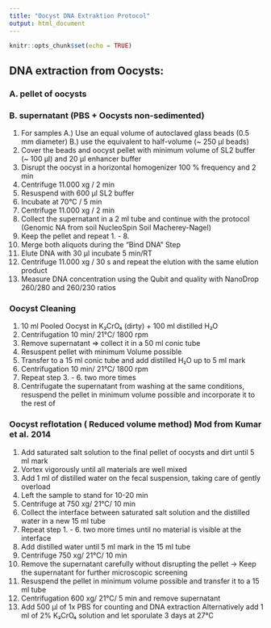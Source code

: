 ```yaml
---
title: "Oocyst DNA Extraktion Protocol"
output: html_document
---
```


```r
knitr::opts_chunk$set(echo = TRUE)
```

## DNA extraction from Oocysts:
### A. pellet of oocysts
### B. supernatant (PBS + Oocysts non-sedimented)


1. For samples
A.) Use an equal volume of autoclaved glass beads (0.5 mm diameter)
B.) use the equivalent to half-volume (~ 250 µl beads)
2. Cover the beads and oocyst pellet with minimum volume of SL2 buffer (~ 100 µl) and 20 µl enhancer buffer
3. Disrupt the oocyst in a horizontal homogenizer 100 % frequency and 2 min 
4. Centrifuge 11.000 xg / 2 min 
5. Resuspend with 600 µl SL2 buffer
6. Incubate at 70°C / 5 min 
7. Centrifuge 11.000 xg / 2 min
8. Collect the supernatant in a 2 ml tube and continue with the protocol (Genomic NA from soil NucleoSpin Soil Macherey-Nagel)
9. Keep the pellet and repeat 1. - 8. 
10. Merge both aliquots during the “Bind DNA” Step
11. Elute DNA with 30 µl incubate 5 min/RT
12. Centrifuge 11.000 xg / 30 s and repeat the elution with the same elution product
13.  Measure DNA concentration using the Qubit and quality with NanoDrop 260/280 and 260/230 ratios

### Oocyst Cleaning
1. 10 ml Pooled Oocyst in K₂CrO₄ (dirty) + 100 ml distilled H₂O
2. Centrifugation 10 min/ 21°C/ 1800 rpm
3. Remove supernatant => collect it in a 50 ml conic tube
4. Resuspent pellet with minimum Volume possible
5. Transfer to a 15 ml conic tube and add distilled H₂O up to 5 ml mark
6. Centrifugation 10 min/ 21°C/ 1800 rpm
7. Repeat step 3. - 6. two more times 
8. Centrifugate the supernatant from washing at the same conditions, resuspend the pellet in minimum volume possible and incorporate it to the rest of 

### Oocyst reflotation ( Reduced volume method) Mod from Kumar et al. 2014
1. Add saturated salt solution to the final pellet of oocysts and dirt until 5 ml mark
2. Vortex vigorously until all materials are well mixed
3. Add 1 ml of distilled water on the fecal suspension, taking care of gently overload
4. Left the sample to stand for 10-20 min
5. Centrifuge at 750 xg/ 21°C/ 10 min 
6. Collect the interface between saturated salt solution and the distilled water in a new 15 ml tube
7. Repeat step 1. - 6. two more times until no material is visible at the interface
8. Add distilled water until 5 ml mark in the 15 ml tube
9. Centrifuge 750 xg/ 21°C/ 10 min
10. Remove the supernatant carefully without disrupting the pellet
-> Keep the supernatant for further microscopic screening
11. Resuspend the pellet in minimum volume possible and transfer it to a 15 ml tube
12. Centrifugation 600 xg/ 21°C/ 5 min and remove supernatant
13. Add 500 µl of 1x PBS for counting and DNA extraction
  Alternatively add 1 ml of 2% K₂CrO₄ solution and let sporulate 3 days at 27°C
